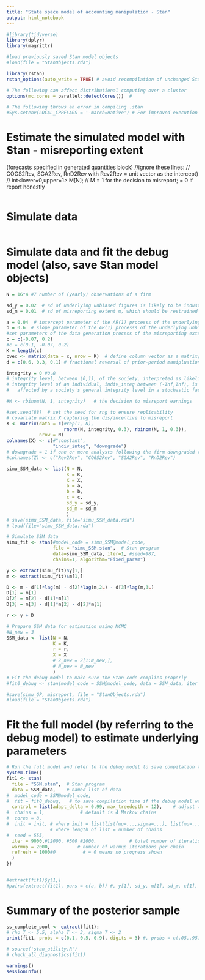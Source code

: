 ```yaml
---
title: "State space model of accounting manipulation - Stan"
output: html_notebook
---
```


```r

#library(tidyverse)
library(dplyr)
library(magrittr)

#load previously saved Stan model objects
#load(file = "StanObjects.rda")

library(rstan)
rstan_options(auto_write = TRUE) # avoid recompilation of unchanged Stan programs

# The following can affect distributional computing over a cluster
options(mc.cores = parallel::detectCores())  # 

# The following throws an error in compiling .stan
#Sys.setenv(LOCAL_CPPFLAGS = '-march=native') # For improved execution time but can throw errors for some CPUs

```


# Estimate the simulated model with Stan - misreporting extent 
  (forecasts specified in generated quantities block)
//ignore these lines: 
//  COGS2Rev, SGA2Rev, RnD2Rev with Rev2Rev = unit vector as the intercept)
//   int<lower=0,upper=1> M[N];   // M = 1 for the decision to misreport; = 0 if report honestly  

```stan


```

# Simulate data
```stan


```


# Simulate data and fit the debug model (also, save Stan model objects) 
```r

N = 16*4 #7 number of (yearly) observations of a firm

sd_y = 0.02  # sd of underlying unbiased figures is likely to be industry-specific / business model specific
sd_m = 0.01  # sd of misreporting extent m, which should be restrained by the governance setting (eg, audit committee chair with financial expertise, big 4 auditor, etc)

a = 0.04  # intercept parameter of the AR(1) processs of the underlying unbiased figure
b = 0.6  # slope parameter of the AR(1) processs of the underlying unbiased figure
#set parameters of the data generation process of the misreporting extent m
c = c(-0.07, 0.2)
#c = c(0.1, -0.07, 0.2)
K = length(c)
cvec <- matrix(data = c, nrow = K)  # define column vector as a matrix[N,1]
d = c(0.6, 0.3, 0.1) # fractional reversal of prior-period manipluation by accruals

integrity = 0 #0.8       
# integrity level, between (0,1), of the society, interpreted as likelihood to behave opportunistically
# integrity level of an individual, indiv_integ between (-Inf,Inf), is 
#   affected by a society's general integrity level in a stochastic fashion varying from period to period

#M <- rbinom(N, 1, integrity)   # the decision to misreport earnings

#set.seed(88)  # set the seed for rng to ensure replicability
# covariate matrix X capturing the dis/incentive to misreport
X <- matrix(data = c(#rep(1, N), 
                     rnorm(N, integrity, 0.3), rbinom(N, 1, 0.3)),
            nrow = N)
colnames(X) <- c(#"constant", 
                 "indiv_integ", "downgrade")  
# downgrade = 1 if one or more analysts following the firm downgraded their stock recommendation in the last period
#colnames(Z) <- c("Rev2Rev", "COGS2Rev", "SGA2Rev", "RnD2Rev")

simu_SSM_data <- list(N = N, 
                      K = K,
                      X = X,
                      a = a,
                      b = b, 
                      c = c,
                      sd_y = sd_y,
                      sd_m = sd_m
                      )
# save(simu_SSM_data, file="simu_SSM_data.rda")
# load(file="simu_SSM_data.rda")

# Simulate SSM data
simu_fit <- stan(#model_code = simu_SSM@model_code,
                 file = "simu_SSM.stan",  # Stan program
                 data=simu_SSM_data, iter=1, #seed=987,  
                 chains=1, algorithm="Fixed_param")  

y <- extract(simu_fit)$y[1,]
m <- extract(simu_fit)$m[1,]

D <- m - d[1]*lag(m) - d[2]*lag(m,2L) - d[3]*lag(m,3L)
D[1] = m[1]
D[2] = m[2] - d[1]*m[1]     
D[3] = m[3] - d[1]*m[2] - d[2]*m[1]    

r <- y + D

# Prepare SSM data for estimation using MCMC
#N_new = 3
SSM_data <- list(N = N, 
                 K = K,
                 r = r, 
                 X = X
                 # Z_new = Z[1:N_new,],
                 # N_new = N_new
                 )
# Fit the debug model to make sure the Stan code complies properly 
#fit0_debug <- stan(model_code = SSM@model_code, data = SSM_data, iter = 10, chains = 1)

#save(simu_GP, misreport, file = "StanObjects.rda")
#load(file = "StanObjects.rda")
```

# Fit the full model (by referring to the debug model) to estimate underlying parameters
```r

# Run the full model and refer to the debug model to save compilation time 
system.time({
fit1 <- stan( 
  file = "SSM.stan",  # Stan program
  data = SSM_data,    # named list of data
#  model_code = SSM@model_code, 
#  fit = fit0_debug,   # to save compilation time if the debug model was run
  control = list(adapt_delta = 0.99, max_treedepth = 12),    # adjust when there're divergent transitions after warmup
#  chains = 1,             # default is 4 Markov chains
#  cores = 8,
#  init = init, # where init = list(list(mu=...,sigma=...), list(mu=..., sigma=...), ...) 
                # where length of list = number of chains
#  seed = 555,
  iter = 9000,#12000, #500 #2000,            # total number of iterations per chain
  warmup = 2000,          # number of warmup iterations per chain
  refresh = 1000#0          # = 0 means no progress shown
  )
})


#extract(fit1)$y[1,]
#pairs(extract(fit1), pars = c(a, b)) #, y[1], sd_y, m[1], sd_m, c[1], c[2], c[3]))

```

# Summary of the posterior sample 
```r

ss_complete_pool <- extract(fit1);
# rho_T <- 5.5, alpha_T <- 3, sigma_T <- 2
print(fit1, probs = c(0.1, 0.5, 0.9), digits = 3) #, probs = c(.05,.95))

# source('stan_utility.R')
# check_all_diagnostics(fit1)

```

```r
warnings()
sessionInfo()
```



